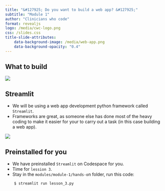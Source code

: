 ```yaml
---
title: "&#127925; Do you want to build a web app? &#127925;"
subtitle: "Module 1"
author: "Clinicians who code"
format: revealjs
logo: /media/cwc-logo.png
css: /slides.css
title-slide-attributes:
    data-background-image: /media/web-app.png
    data-background-opacity: "0.4"
---
```



## What to build

![](/media/egfr-web-app.png){ fig-align="center" width="max" height="max"}

## Streamlit

* We will be using a web app development python framework called `Streamlit`.
* Frameworks are great, as someone else has done most of the heavy coding to make it easier for your to carry out a task (in this case building a web app).

![](/media/streamlit.png){fig-align="center"}

## Preinstalled for you {background-image="/media/computer-and-phone.png" background-opacity="0.3"}

* We have preinstalled `Streamlit` on Codespace for you.
* Time for `lession 3`.
* Stay in the `modules/module-1/hands-o`n folder, run this code:

<div class="terminal-border">
        $ streamlit run lesson_3.py
</div>